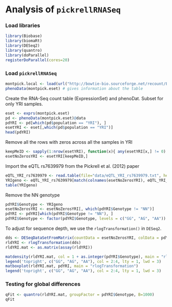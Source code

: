 Analysis of `pickrellRNASeq`
========================================================

### Load libraries
```r
library(Biobase)
library(biomaRt)
library(DESeq2)
library(quantro)
library(doParallel)
registerDoParallel(cores=20)
```



### Load `pickrellRNASeq`

```r
montpick.local <- load(url("http://bowtie-bio.sourceforge.net/recount/ExpressionSets/montpick_eset.RData"))
phenoData(montpick.eset) # gives information about the table
```

Create the RNA-Seq count table (ExpressionSet) and phenoDat. Subset for only YRI samples. 
```r
eset <- exprs(montpick.eset)
pd <- phenoData(montpick.eset)@data
pdYRI <- pd[which(pd$population == "YRI"), ]
esetYRI <- eset[,which(pd$population == "YRI")]
head(pdYRI)
```

Remove all the rows with zeros across all the samples in YRI
```r
keepMeID <- sapply(1:nrow(esetYRI), function(x){ any(esetYRI[x,] != 0) })
esetNoZerosYRI <- esetYRI[keepMeID,]
```

Import the eQTL rs7639979 from the Pickrell et al. (2012) paper
```r
eQTL_YRI_rs7639979 <- read.table(file="data/eQTL_YRI_rs7639979.txt", header = TRUE)
YRIgeno <- eQTL_YRI_rs7639979[match(colnames(esetNoZerosYRI), eQTL_YRI_rs7639979$SampleID),2]
table(YRIgeno)
```

Remove the NN genotype
```r
pdYRI$Genotype <- YRIgeno
esetNoZerosYRI <- esetNoZerosYRI[, which(pdYRI$Genotype != "NN")]
pdYRI <- pdYRI[which(pdYRI$Genotype != "NN"), ]
pdYRI$Genotype <- factor(pdYRI$Genotype, levels = c("GG", "AG", "AA"))
```


To adjust for sequence depth, we use the `rlogTransformation()` in `DESeq2`. 
```r
dds <- DESeqDataSetFromMatrix(countData = esetNoZerosYRI, colData = pdYRI, design = ~ 1)
rldYRI <- rlogTransformation(dds)
rldYRI.mat <- as.matrix(assay(rldYRI))
```

```r
matdensity(rldYRI.mat, col = 1 + as.integer(pdYRI$Genotype), main = "rlogTransformation")
legend('topright', c("GG", "AG", "AA"), col = 2:4, lty = 1, lwd = 3)
matboxplot(rldYRI.mat, pdYRI, main = "rlogTransformation")
legend('topright', c("GG", "AG", "AA"), col = 2:4, lty = 1, lwd = 3)
```


### Testing for global differences

```r
qFit <- quantro(rldYRI.mat, groupFactor = pdYRI$Genotype, B=1000)
qFit
```





